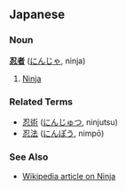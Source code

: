 ==Japanese==
===Noun===
'''[[忍]][[者]]''' ([[にんじゃ]], ninja)

#[[Ninja]]
===Related Terms===
*[[忍術]] ([[にんじゅつ]], ninjutsu)
*[[忍法]] ([[にんぽう]], nimpō)
===See Also===
*[[w:Ninja|Wikipedia article on Ninja]]